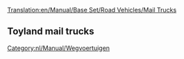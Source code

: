 [[Translation:en/Manual/Base Set/Road Vehicles/Mail Trucks]]

{{nl/Manual/Base Set/Road Vehicles/Wegvoertuig|name     = MPS postwagen
  |img      = en/Manual/Base Set/Road Vehicles/MPS Mail Truck.png
  |price    = £4.715 (€9.430)
  |speed    = 48 km/h (30 mph)
  |annual   = £421 (€842)
  |designed = 1935
  |life     = 15
  |capacity = 22 postzakken
}}
{{nl/Manual/Base Set/Road Vehicles/Wegvoertuig|name     = Reynard postwagen
  |img      = en/Manual/Base Set/Road Vehicles/Reynard Mail Truck.png
  |price    = £5.535 (€11.070)
  |speed    = 88 km/h (55 mph)
  |annual   = £787 (€1.574)
  |designed = 1980
  |life     = 15
  |capacity = 28 postzakken
}}
{{nl/Manual/Base Set/Road Vehicles/Wegvoertuig|name     = Perry postwagen
  |img      = en/Manual/Base Set/Road Vehicles/Perry Mail Truck.png
  |price    = £5.945 (€11.890) 
  |speed    = 112 km/h (70 mph)
  |annual   = £1.125 (€2.250)
  |designed = 2018
  |life     = 15
  |capacity = 30 postzakken
}}

==Toyland mail trucks==
{{nl/Manual/Base Set/Road Vehicles/Wegvoertuig|name     = MightyMover postwagen
  |img      = en/Manual/Base Set/Road Vehicles/MightyMover Mail Truck.png
  |price    = *£4.715 (€9.430)
  |speed    = 48 km/h ()
  |annual   = £421 (€842)
  |designed = 1935
  |life     = 15
  |capacity = 22 postzakken
}}
{{nl/Manual/Base Set/Road Vehicles/Wegvoertuig|name     = Powernaught postwagen
  |img      = en/Manual/Base Set/Road Vehicles/Powernaught Mail Truck.png
  |price    = *£6.535 (€11.070)
  |speed    = 88 km/h ()
  |annual   = £787 (€1.574)
  |designed = 1979
  |life     = 15
  |capacity = 28 postzakken
}}
{{nl/Manual/Base Set/Road Vehicles/Wegvoertuig|name     = Wizzowow postwagen
  |img      = en/Manual/Base Set/Road Vehicles/Wizzowow Mail Truck.png
  |price    = *£6.945 (€11.890)
  |speed    = 112 km/h
  |annual   = £1.125 (€2.250)
  |designed = 2018
  |life     = 15
  |capacity = 30 postzakken
}}

[[Category:nl/Manual/Wegvoertuigen]]